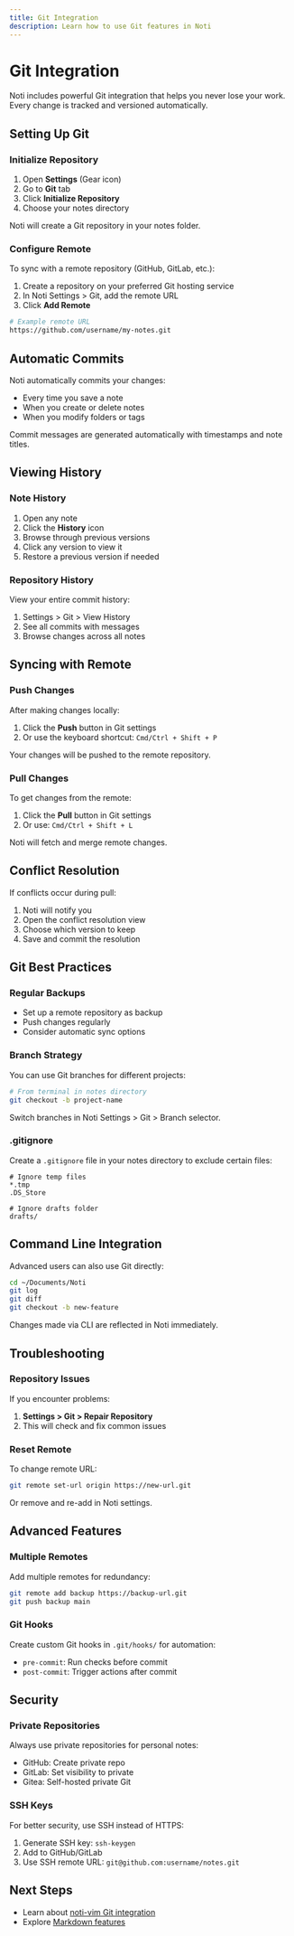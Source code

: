 ```yaml
---
title: Git Integration
description: Learn how to use Git features in Noti
---
```


# Git Integration

Noti includes powerful Git integration that helps you never lose your work. Every change is tracked and versioned automatically.

## Setting Up Git

### Initialize Repository

1. Open **Settings** (Gear icon)
2. Go to **Git** tab
3. Click **Initialize Repository**
4. Choose your notes directory

Noti will create a Git repository in your notes folder.

### Configure Remote

To sync with a remote repository (GitHub, GitLab, etc.):

1. Create a repository on your preferred Git hosting service
2. In Noti Settings > Git, add the remote URL
3. Click **Add Remote**

```bash
# Example remote URL
https://github.com/username/my-notes.git
```

## Automatic Commits

Noti automatically commits your changes:

- Every time you save a note
- When you create or delete notes
- When you modify folders or tags

Commit messages are generated automatically with timestamps and note titles.

## Viewing History

### Note History

1. Open any note
2. Click the **History** icon
3. Browse through previous versions
4. Click any version to view it
5. Restore a previous version if needed

### Repository History

View your entire commit history:

1. Settings > Git > View History
2. See all commits with messages
3. Browse changes across all notes

## Syncing with Remote

### Push Changes

After making changes locally:

1. Click the **Push** button in Git settings
2. Or use the keyboard shortcut: `Cmd/Ctrl + Shift + P`

Your changes will be pushed to the remote repository.

### Pull Changes

To get changes from the remote:

1. Click the **Pull** button in Git settings
2. Or use: `Cmd/Ctrl + Shift + L`

Noti will fetch and merge remote changes.

## Conflict Resolution

If conflicts occur during pull:

1. Noti will notify you
2. Open the conflict resolution view
3. Choose which version to keep
4. Save and commit the resolution

## Git Best Practices

### Regular Backups

- Set up a remote repository as backup
- Push changes regularly
- Consider automatic sync options

### Branch Strategy

You can use Git branches for different projects:

```bash
# From terminal in notes directory
git checkout -b project-name
```

Switch branches in Noti Settings > Git > Branch selector.

### .gitignore

Create a `.gitignore` file in your notes directory to exclude certain files:

```
# Ignore temp files
*.tmp
.DS_Store

# Ignore drafts folder
drafts/
```

## Command Line Integration

Advanced users can also use Git directly:

```bash
cd ~/Documents/Noti
git log
git diff
git checkout -b new-feature
```

Changes made via CLI are reflected in Noti immediately.

## Troubleshooting

### Repository Issues

If you encounter problems:

1. **Settings > Git > Repair Repository**
2. This will check and fix common issues

### Reset Remote

To change remote URL:

```bash
git remote set-url origin https://new-url.git
```

Or remove and re-add in Noti settings.

## Advanced Features

### Multiple Remotes

Add multiple remotes for redundancy:

```bash
git remote add backup https://backup-url.git
git push backup main
```

### Git Hooks

Create custom Git hooks in `.git/hooks/` for automation:

- `pre-commit`: Run checks before commit
- `post-commit`: Trigger actions after commit

## Security

### Private Repositories

Always use private repositories for personal notes:

- GitHub: Create private repo
- GitLab: Set visibility to private
- Gitea: Self-hosted private Git

### SSH Keys

For better security, use SSH instead of HTTPS:

1. Generate SSH key: `ssh-keygen`
2. Add to GitHub/GitLab
3. Use SSH remote URL: `git@github.com:username/notes.git`

## Next Steps

- Learn about [noti-vim Git integration](/docs/noti-vim)
- Explore [Markdown features](/docs/markdown)
